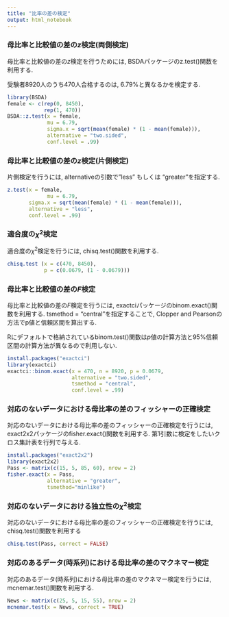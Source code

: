 ```yaml
---
title: "比率の差の検定"
output: html_notebook
---
```


### 母比率と比較値の差の$z$検定(両側検定)

母比率と比較値の差の$z$検定を行うためには, BSDAパッケージのz.test()関数を利用する.

受験者8920人のうち470人合格するのは, 6.79%と異なるかを検定する.

```r
library(BSDA)
female <- c(rep(0, 8450),
            rep(1, 470))
BSDA::z.test(x = female, 
             mu = 6.79, 
             sigma.x = sqrt(mean(female) * (1 - mean(female))),
             alternative = "two.sided",
             conf.level = .99)
```

### 母比率と比較値の差の$z$検定(片側検定)

片側検定を行うには, alternativeの引数で"less" もしくは "greater"を指定する.

```r
z.test(x = female, 
             mu = 6.79, 
       sigma.x = sqrt(mean(female) * (1 - mean(female))),
       alternative = "less",
       conf.level = .99)
```

### 適合度の$\chi^2$検定

適合度の$\chi^2$検定を行うには, chisq.test()関数を利用する.

```r
chisq.test (x = c(470, 8450), 
            p = c(0.0679, (1 - 0.0679)))
```


### 母比率と比較値の差の$F$検定

母比率と比較値の差の$F$検定を行うには, exactciパッケージのbinom.exact()関数を利用する.
tsmethod = "central"を指定することで, Clopper and Pearsonの方法でp値と信頼区間を算出する.

Rにデフォルトで格納されているbinom.test()関数は$p$値の計算方法と95%信頼区間の計算方法が異なるので利用しない.

```r
install.packages("exactci")
library(exactci)
exactci::binom.exact(x = 470, n = 8920, p = 0.0679,
                     alternative = "two.sided",
                     tsmethod = "central", 
                     conf.level = .99)
```

### 対応のないデータにおける母比率の差のフィッシャーの正確検定

対応のないデータにおける母比率の差のフィッシャーの正確検定を行うには, exact2x2パッケージのfisher.exact()関数を利用する.
第1引数に検定をしたいクロス集計表を行列で与える.

```r
install.packages("exact2x2")
library(exact2x2)
Pass <- matrix(c(15, 5, 85, 60), nrow = 2)
fisher.exact(x = Pass,
             alternative = "greater",
             tsmethod="minlike")
```

### 対応のないデータにおける独立性の$\chi^2$検定

対応のないデータにおける母比率の差のフィッシャーの正確検定を行うには, chisq.test()関数を利用する

```r
chisq.test(Pass, correct = FALSE)
```

### 対応のあるデータ(時系列)における母比率の差のマクネマー検定

対応のあるデータ(時系列)における母比率の差のマクネマー検定を行うには, mcnemar.test()関数を利用する.

```r
News <- matrix(c(25, 5, 15, 55), nrow = 2)
mcnemar.test(x = News, correct = TRUE)
```
